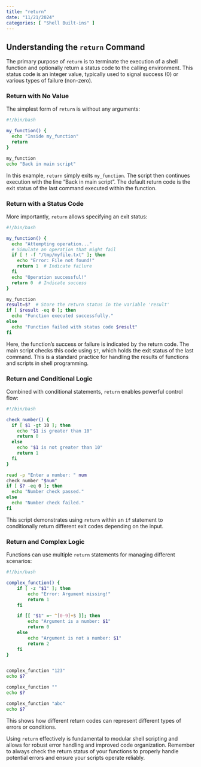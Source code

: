 ```yaml
---
title: "return"
date: "11/21/2024"
categories: [ "Shell Built-ins" ]
---
```

## Understanding the `return` Command

The primary purpose of `return` is to terminate the execution of a shell function and optionally return a status code to the calling environment.  This status code is an integer value, typically used to signal success (0) or various types of failure (non-zero).

### Return with No Value

The simplest form of `return` is without any arguments:

```bash
#!/bin/bash

my_function() {
  echo "Inside my_function"
  return
}

my_function
echo "Back in main script"
```

In this example, `return` simply exits `my_function`.  The script then continues execution with the line "Back in main script". The default return code is the exit status of the last command executed within the function.

### Return with a Status Code

More importantly, `return` allows specifying an exit status:

```bash
#!/bin/bash

my_function() {
  echo "Attempting operation..."
  # Simulate an operation that might fail
  if [ ! -f "/tmp/myfile.txt" ]; then
    echo "Error: File not found!"
    return 1  # Indicate failure
  fi
  echo "Operation successful!"
  return 0  # Indicate success
}

my_function
result=$?  # Store the return status in the variable 'result'
if [ $result -eq 0 ]; then
  echo "Function executed successfully."
else
  echo "Function failed with status code $result"
fi
```

Here, the function's success or failure is indicated by the return code. The main script checks this code using `$?`, which holds the exit status of the last command. This is a standard practice for handling the results of functions and scripts in shell programming.

### Return and Conditional Logic

Combined with conditional statements, `return` enables powerful control flow:

```bash
#!/bin/bash

check_number() {
  if [ $1 -gt 10 ]; then
    echo "$1 is greater than 10"
    return 0
  else
    echo "$1 is not greater than 10"
    return 1
  fi
}

read -p "Enter a number: " num
check_number "$num"
if [ $? -eq 0 ]; then
  echo "Number check passed."
else
  echo "Number check failed."
fi

```

This script demonstrates using `return` within an `if` statement to conditionally return different exit codes depending on the input.

### Return and Complex Logic

Functions can use multiple `return` statements for managing different scenarios:

```bash
#!/bin/bash

complex_function() {
    if [ -z "$1" ]; then
        echo "Error: Argument missing!"
        return 1
    fi

    if [[ "$1" =~ ^[0-9]+$ ]]; then
        echo "Argument is a number: $1"
        return 0
    else
        echo "Argument is not a number: $1"
        return 2
    fi
}


complex_function "123"
echo $?

complex_function ""
echo $?

complex_function "abc"
echo $?

```

This shows how different return codes can represent different types of errors or conditions.



Using `return` effectively is fundamental to modular shell scripting and allows for robust error handling and improved code organization. Remember to always check the return status of your functions to properly handle potential errors and ensure your scripts operate reliably.


